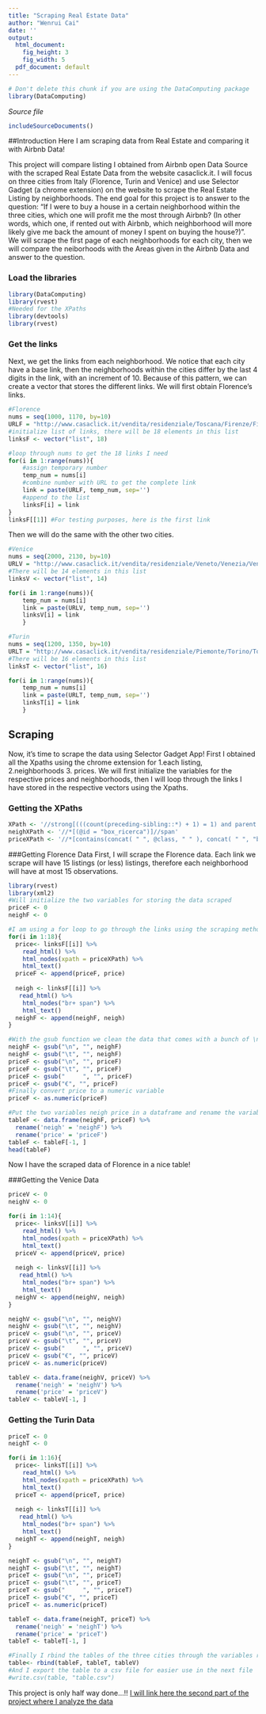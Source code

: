 ```yaml
---
title: "Scraping Real Estate Data"
author: "Wenrui Cai"
date: ''
output:
  html_document:
    fig_height: 3
    fig_width: 5
  pdf_document: default
---
```

<!-- Don't edit in between this line and the one below -->
```r
# Don't delete this chunk if you are using the DataComputing package
library(DataComputing)
```
*Source file* 
```r
includeSourceDocuments()
```
<!-- Don't edit the material above this line -->

##Introduction
Here I am scraping data from Real Estate and comparing it with Airbnb Data!

This project will compare listing I obtained from Airbnb open Data Source with the scraped Real Estate Data from the website casaclick.it. I will focus on three cities from Italy (Florence, Turin and Venice) and use Selector Gadget (a chrome extension) on the website to scrape the Real Estate Listing by neighborhoods. The end goal for this project is to answer to the question: "If I were to buy a house in a certain neighborhood within the three cities, which one will profit me the most through Airbnb? (In other words, which one, if rented out with Airbnb, which neighborhood will more likely give me back the amount of money I spent on buying the house?)". 
We will scrape the first page of each neighborhoods for each city, then we will compare the neiborhoods with the Areas given in the Airbnb Data and answer to the question.

### Load the libraries
```r
library(DataComputing)
library(rvest)
#Needed for the XPaths
library(devtools) 
library(rvest) 
```

### Get the links
Next, we get the links from each neighborhood. We notice that each city have a base link, then the neighborhoods within the cities differ by the last 4 digits in the link, with an increment of 10. Because of this pattern, we can create a vector that stores the different links. We will first obtain Florence's links. 

```r
#Florence
nums = seq(1000, 1170, by=10)
URLF = "http://www.casaclick.it/vendita/residenziale/Toscana/Firenze/Firenze/A1/pag1/A1.html?idZona[]="
#initialize list of links, there will be 18 elements in this list 
linksF <- vector("list", 18)    

#loop through nums to get the 18 links I need
for(i in 1:range(nums)){
    #assign temporary number
    temp_num = nums[i]
    #combine number with URL to get the complete link
    link = paste(URLF, temp_num, sep='')
    #append to the list
    linksF[i] = link
}
linksF[[1]] #For testing purposes, here is the first link
```

Then we will do the same with the other two cities.
```r
#Venice
nums = seq(2000, 2130, by=10)
URLV = "http://www.casaclick.it/vendita/residenziale/Veneto/Venezia/Venezia/A1/pag1/A1.html?idZona[]="
#There will be 14 elements in this list 
linksV <- vector("list", 14)  

for(i in 1:range(nums)){
    temp_num = nums[i]
    link = paste(URLV, temp_num, sep='')
    linksV[i] = link
    }

#Turin
nums = seq(1200, 1350, by=10)
URLT = "http://www.casaclick.it/vendita/residenziale/Piemonte/Torino/Torino/A1/pag1/A1.html?idZona[]="
#There will be 16 elements in this list 
linksT <- vector("list", 16)    

for(i in 1:range(nums)){
    temp_num = nums[i]
    link = paste(URLT, temp_num, sep='')
    linksT[i] = link
    }
``` 

## Scraping
Now, it's time to scrape the data using Selector Gadget App! First I obtained all the Xpaths using the chrome extension for 1.each listing, 2.neighborhoods 3. prices.
We will first initialize the variables for the respective prices and neighborhoods, then I will loop through the links I have stored in the respective vectors using the Xpaths. 

### Getting the XPaths
```r
XPath <- '//strong[(((count(preceding-sibling::*) + 1) = 1) and parent::*)] | //span'
neighXPath <- '//*[(@id = "box_ricerca")]//span'
priceXPath <- '//*[contains(concat( " ", @class, " " ), concat( " ", "bottom", " " ))]//strong[(((count(preceding-sibling::*) + 1) = 1) and parent::*)]'
```

###Getting Florence Data
First, I will scrape the Florence data. Each link we scrape will have 15 listings (or less) listings, therefore each neighborhood will have at most 15 observations. 
```r
library(rvest)
library(xml2) 
#Will initialize the two variables for storing the data scraped
priceF <- 0
neighF <- 0

#I am using a for loop to go through the links using the scraping method learned in class with the Xpaths
for(i in 1:18){
  price<- linksF[[i]] %>%
    read_html() %>%
    html_nodes(xpath = priceXPath) %>%
    html_text()
  priceF <- append(priceF, price)
  
  neigh <- linksF[[i]] %>%
   read_html() %>%
    html_nodes("br+ span") %>%
    html_text()
  neighF <- append(neighF, neigh)
}

#With the gsub function we clean the data that comes with a bunch of \n\n\n\t\t etc 
neighF <- gsub("\n", "", neighF)
neighF <- gsub("\t", "", neighF)
priceF <- gsub("\n", "", priceF)
priceF <- gsub("\t", "", priceF)
priceF <- gsub("     ", "", priceF)
priceF <- gsub("€", "", priceF)
#Finally convert price to a numeric variable
priceF <- as.numeric(priceF)

#Put the two variables neigh price in a dataframe and rename the variables for future use
tableF <- data.frame(neighF, priceF) %>%
  rename('neigh' = 'neighF') %>%
  rename('price' = 'priceF') 
tableF <- tableF[-1, ]
head(tableF)
```
Now I have the scraped data of Florence in a nice table!

###Getting the Venice Data
```r
priceV <- 0 
neighV <- 0

for(i in 1:14){
  price<- linksV[[i]] %>%
    read_html() %>%
    html_nodes(xpath = priceXPath) %>%
    html_text()
  priceV <- append(priceV, price)
  
  neigh <- linksV[[i]] %>%
   read_html() %>%
    html_nodes("br+ span") %>%
    html_text()
  neighV <- append(neighV, neigh)
}

neighV <- gsub("\n", "", neighV)
neighV <- gsub("\t", "", neighV)
priceV <- gsub("\n", "", priceV)
priceV <- gsub("\t", "", priceV)
priceV <- gsub("     ", "", priceV)
priceV <- gsub("€", "", priceV)
priceV <- as.numeric(priceV)

tableV <- data.frame(neighV, priceV) %>%
  rename('neigh' = 'neighV') %>%
  rename('price' = 'priceV')
tableV <- tableV[-1, ]

```

### Getting the Turin Data
```r
priceT <- 0
neighT <- 0

for(i in 1:16){
  price<- linksT[[i]] %>%
    read_html() %>%
    html_nodes(xpath = priceXPath) %>%
    html_text()
  priceT <- append(priceT, price)
  
  neigh <- linksT[[i]] %>%
   read_html() %>%
    html_nodes("br+ span") %>%
    html_text()
  neighT <- append(neighT, neigh)
}

neighT <- gsub("\n", "", neighT)
neighT <- gsub("\t", "", neighT)
priceT <- gsub("\n", "", priceT)
priceT <- gsub("\t", "", priceT)
priceT <- gsub("     ", "", priceT)
priceT <- gsub("€", "", priceT)
priceT <- as.numeric(priceT)

tableT <- data.frame(neighT, priceT) %>%
  rename('neigh' = 'neighT') %>%
  rename('price' = 'priceT')
tableT <- tableT[-1, ]
```

```r
#Finally I rbind the tables of the three cities through the variables renamed neigh and price
table<- rbind(tableF, tableT, tableV)
#And I export the table to a csv file for easier use in the next file
#write.csv(table, "table.csv")
```

This project is only half way done...!! 
[I will link here the second part of the project where I analyze the data](Airbnb_+_Real_Estate.html)
